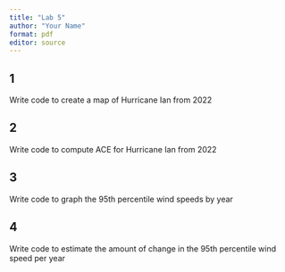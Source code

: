 ```yaml
---
title: "Lab 5"
author: "Your Name"
format: pdf
editor: source
---
```


## 1 
Write code to create a map of Hurricane Ian from 2022

## 2
Write code to compute ACE for Hurricane Ian from 2022

## 3
Write code to graph the 95th percentile wind speeds by year

## 4
Write code to estimate the amount of change in the 95th percentile wind speed per year

